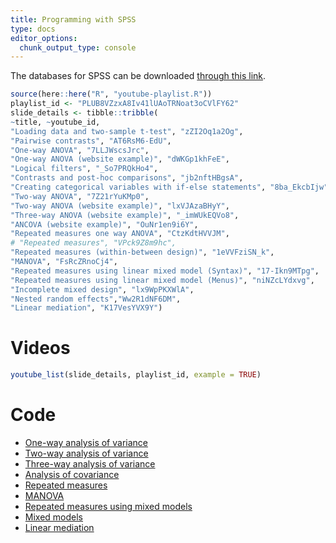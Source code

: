 ```yaml
---
title: Programming with SPSS
type: docs
editor_options: 
  chunk_output_type: console
---
```


The databases for SPSS can be downloaded [through this link](/files/data/SPSS/MATH80667A_SPSS.zip).

```r
source(here::here("R", "youtube-playlist.R"))
playlist_id <- "PLUB8VZzxA8Iv41lUAoTRNoat3oCVlFY62"
slide_details <- tibble::tribble(
~title, ~youtube_id,
"Loading data and two-sample t-test", "zZI2Oq1a2Og",
"Pairwise contrasts", "AT6RsM6-EdU",
"One-way ANOVA", "7LLJWscsJrc",
"One-way ANOVA (website example)", "dWKGp1khFeE",
"Logical filters", "_So7PRQkHo4",
"Contrasts and post-hoc comparisons", "jb2nftHBgsA",
"Creating categorical variables with if-else statements", "8ba_EkcbIjw",
"Two-way ANOVA", "7Z21rYuKMp0",
"Two-way ANOVA (website example)", "lxVJAzaBHyY",
"Three-way ANOVA (website example)", "_imWUkEQVo8",
"ANCOVA (website example)", "OuNr1en9i6Y",
"Repeated measures one way ANOVA", "CtzKdtHVVJM",
# "Repeated measures", "VPck9Z8m9hc",
"Repeated measures (within-between design)", "1eVVFziSN_k",
"MANOVA", "FsRcZRnoCj4",
"Repeated measures using linear mixed model (Syntax)", "17-Ikn9MTpg",
"Repeated measures using linear mixed model (Menus)", "niNZcLYdxvg",
"Incomplete mixed design", "lx9WpPKXWlA",
"Nested random effects","Ww2R1dNF6DM",
"Linear mediation", "K17VesYVX9Y")
```

# Videos


```r
youtube_list(slide_details, playlist_id, example = TRUE)
```

# Code

- [One-way analysis of variance](/example/oneway.sps)
- [Two-way analysis of variance](/example/twoway.sps)
- [Three-way analysis of variance](/example/threeway.sps)
- [Analysis of covariance](/example/ancova.sps)
- [Repeated measures](/example/repeated.sps)
- [MANOVA](/example/manova.sps)
- [Repeated measures using mixed models](/example/repeatedwmixedmodels.sps)
- [Mixed models](/content/MATH80667A-10-content.sps)
- [Linear mediation](/example/linearmediation.sps)
